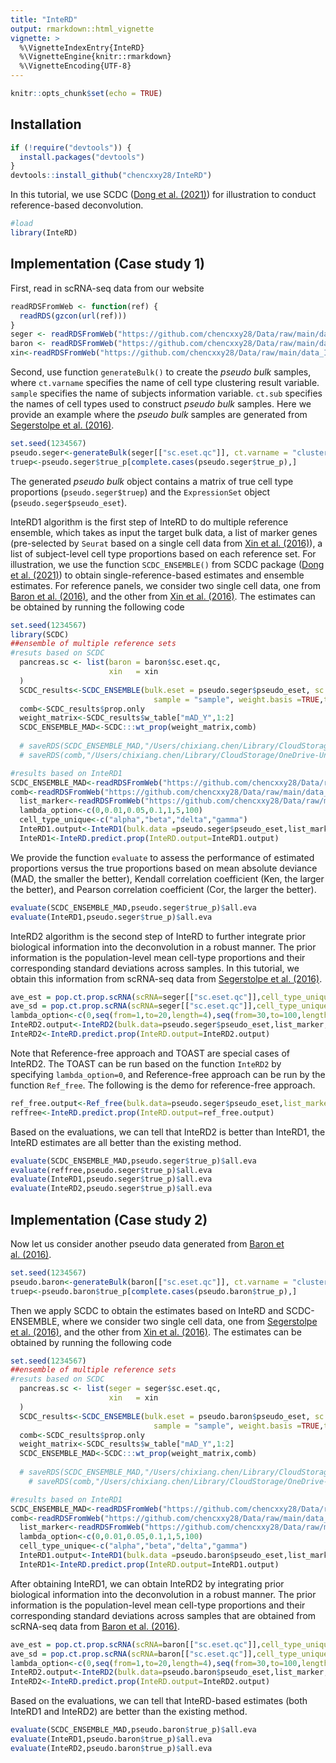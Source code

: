 ```yaml
---
title: "InteRD"
output: rmarkdown::html_vignette
vignette: >
  %\VignetteIndexEntry{InteRD}
  %\VignetteEngine{knitr::rmarkdown}
  %\VignetteEncoding{UTF-8}
---
```

```r
knitr::opts_chunk$set(echo = TRUE)
```

## Installation
```r
if (!require("devtools")) {
  install.packages("devtools")
}
devtools::install_github("chencxxy28/InteRD")
```

In this tutorial, we use SCDC ([Dong et al. (2021)](https://academic.oup.com/bib/article/22/1/416/5699815)) for illustration to conduct reference-based deconvolution. 

```r
#load
library(InteRD)
```

## Implementation (Case study 1)
First, read in scRNA-seq data from our website 
```r
readRDSFromWeb <- function(ref) {
  readRDS(gzcon(url(ref)))
}
seger <- readRDSFromWeb("https://github.com/chencxxy28/Data/raw/main/data_InteRD/segerstolpe.rds")
baron <- readRDSFromWeb("https://github.com/chencxxy28/Data/raw/main/data_InteRD/baron.rds")
xin<-readRDSFromWeb("https://github.com/chencxxy28/Data/raw/main/data_InteRD/Xin_nonD.rds")
```

Second, use function `generateBulk()` to create the _pseudo bulk_ samples, where `ct.varname` specifies the name of cell type clustering result variable. `sample` specifies the name of subjects information variable. `ct.sub` specifies the names of cell types used to construct _pseudo bulk_ samples. Here we provide an example where the _pseudo bulk_ samples are generated from [Segerstolpe et al. (2016)](https://www.sciencedirect.com/science/article/pii/S1550413116304363?via%3Dihub).

```r
set.seed(1234567)
pseudo.seger<-generateBulk(seger[["sc.eset.qc"]], ct.varname = "cluster", sample = "sample", ct.sub = c("alpha","beta","delta","gamma"), nbulk = 40, low_s = 0.3, upp_s = 0.7)
truep<-pseudo.seger$true_p[complete.cases(pseudo.seger$true_p),]
```

The generated _pseudo bulk_ object contains a matrix of true cell type proportions (`pseudo.seger$truep`) and the `ExpressionSet` object (`pseudo.seger$pseudo_eset`).

InteRD1 algorithm is the first step of InteRD to do multiple reference ensemble, which takes as input the target bulk data, a list of marker genes (pre-selected by `Seurat` based on a single cell data from [Xin et al. (2016)](https://www.sciencedirect.com/science/article/pii/S155041311630434X?via%3Dihub)), a list of subject-level cell type proportions based on each reference set. For illustration, we use the function `SCDC_ENSEMBLE()` from SCDC package ([Dong et al. (2021)](https://academic.oup.com/bib/article/22/1/416/5699815)) to obtain single-reference-based estimates and ensemble estimates. For reference panels, we consider two single cell data, one from [Baron et al. (2016)](https://www.ncbi.nlm.nih.gov/pmc/articles/PMC5228327/), and the other from [Xin et al. (2016)](https://www.sciencedirect.com/science/article/pii/S155041311630434X?via%3Dihub). The estimates can be obtained by running the following code

```r
set.seed(1234567)
library(SCDC)
##ensemble of multiple reference sets 
#resuts based on SCDC
  pancreas.sc <- list(baron = baron$sc.eset.qc,
                      xin   = xin
  )
  SCDC_results<-SCDC_ENSEMBLE(bulk.eset = pseudo.seger$pseudo_eset, sc.eset.list = pancreas.sc, ct.varname = "cluster",
                                sample = "sample", weight.basis =TRUE,truep = truep, ct.sub =  c("alpha","beta","delta","gamma"), search.length = 0.02,grid.search=TRUE)
  comb<-SCDC_results$prop.only
  weight_matrix<-SCDC_results$w_table["mAD_Y",1:2]
  SCDC_ENSEMBLE_MAD<-SCDC:::wt_prop(weight_matrix,comb)
  
  # saveRDS(SCDC_ENSEMBLE_MAD,"/Users/chixiang.chen/Library/CloudStorage/OneDrive-UniversityofMarylandSchoolofMedicine/postdoc/postdoc/deconvolution/ref_based_rd/data_InteRD/SCDC_ENSEMBLE_MAD_seger.rds")
  # saveRDS(comb,"/Users/chixiang.chen/Library/CloudStorage/OneDrive-UniversityofMarylandSchoolofMedicine/postdoc/postdoc/deconvolution/ref_based_rd/data_InteRD/comb_seger.rds")
```

```r
#results based on InteRD1
SCDC_ENSEMBLE_MAD<-readRDSFromWeb("https://github.com/chencxxy28/Data/raw/main/data_InteRD/SCDC_ENSEMBLE_MAD_seger.rds")
comb<-readRDSFromWeb("https://github.com/chencxxy28/Data/raw/main/data_InteRD/comb_seger.rds")
  list_marker<-readRDSFromWeb("https://github.com/chencxxy28/Data/raw/main/data_InteRD/list_markerbaron20.rds") #get markers selected from xin et al (2016)
  lambda_option<-c(0,0.01,0.05,0.1,1,5,100)
  cell_type_unique<-c("alpha","beta","delta","gamma")
  InteRD1.output<-InteRD1(bulk.data =pseudo.seger$pseudo_eset,list_marker,cell_type_unique,comb_used=comb,lambda_option)
  InteRD1<-InteRD.predict.prop(InteRD.output=InteRD1.output)
```

We provide the function `evaluate` to assess the performance of estimated proportions versus the true proportions based on mean absolute deviance (MAD, the smaller the better), Kendall correlation coefficient (Ken, the larger the better), and Pearson correlation coefficient (Cor, the larger the better).

```r
evaluate(SCDC_ENSEMBLE_MAD,pseudo.seger$true_p)$all.eva
evaluate(InteRD1,pseudo.seger$true_p)$all.eva
```

InteRD2 algorithm is the second step of InteRD to further integrate prior biological information into the deconvolution in a robust manner. The prior information is the population-level mean cell-type proportions and their corresponding standard deviations across samples. In this tutorial, we obtain this information from scRNA-seq data from [Segerstolpe et al. (2016)](https://www.sciencedirect.com/science/article/pii/S1550413116304363?via%3Dihub).
```r
ave_est = pop.ct.prop.scRNA(scRNA=seger[["sc.eset.qc"]],cell_type_unique=cell_type_unique)$pop.ct.prop
ave_sd = pop.ct.prop.scRNA(scRNA=seger[["sc.eset.qc"]],cell_type_unique=cell_type_unique)$pop.ct.sd
lambda_option<-c(0,seq(from=1,to=20,length=4),seq(from=30,to=100,length=4),200,500,1000000^2)
InteRD2.output<-InteRD2(bulk.data=pseudo.seger$pseudo_eset,list_marker,cell_type_unique,comb_sampled=InteRD1,ave_est,ave_sd,lambda_option=lambda_option)
InteRD2<-InteRD.predict.prop(InteRD.output=InteRD2.output)
```

Note that Reference-free approach and TOAST are special cases of InteRD2. The TOAST can be run based on the function `InteRD2` by specifying `lambda_option=0`, and Reference-free approach can be run by the function `Ref_free`. The following is the demo for reference-free approach.
```r
ref_free.output<-Ref_free(bulk.data=pseudo.seger$pseudo_eset,list_marker=list_marker,cell_type_unique=cell_type_unique)
reffree<-InteRD.predict.prop(InteRD.output=ref_free.output)
```

Based on the evaluations, we can tell that InteRD2 is better than InteRD1, the InteRD estimates are all better than the existing method.
```r
evaluate(SCDC_ENSEMBLE_MAD,pseudo.seger$true_p)$all.eva
evaluate(reffree,pseudo.seger$true_p)$all.eva
evaluate(InteRD1,pseudo.seger$true_p)$all.eva
evaluate(InteRD2,pseudo.seger$true_p)$all.eva
```

## Implementation (Case study 2)
Now let us consider another pseudo data generated from [Baron et al. (2016)](https://www.ncbi.nlm.nih.gov/pmc/articles/PMC5228327/).

```r
set.seed(1234567)
pseudo.baron<-generateBulk(baron[["sc.eset.qc"]], ct.varname = "cluster", sample = "sample", ct.sub = c("alpha","beta","delta","gamma"), nbulk = 40, low_s = 0.3, upp_s = 0.7)
truep<-pseudo.baron$true_p[complete.cases(pseudo.baron$true_p),]
```

Then we apply SCDC to obtain the estimates based on InteRD and SCDC-ENSEMBLE, where we consider two single cell data, one from [Segerstolpe et al. (2016)](https://www.sciencedirect.com/science/article/pii/S1550413116304363?via%3Dihub), and the other from [Xin et al. (2016)](https://www.sciencedirect.com/science/article/pii/S155041311630434X?via%3Dihub). The estimates can be obtained by running the following code

```r
set.seed(1234567)
##ensemble of multiple reference sets 
#resuts based on SCDC
  pancreas.sc <- list(seger = seger$sc.eset.qc,
                      xin   = xin
  )
  SCDC_results<-SCDC_ENSEMBLE(bulk.eset = pseudo.baron$pseudo_eset, sc.eset.list = pancreas.sc, ct.varname = "cluster",
                                sample = "sample", weight.basis =TRUE,truep = truep, ct.sub =  c("alpha","beta","delta","gamma"), search.length = 0.02,grid.search=TRUE)
  comb<-SCDC_results$prop.only
  weight_matrix<-SCDC_results$w_table["mAD_Y",1:2]
  SCDC_ENSEMBLE_MAD<-SCDC:::wt_prop(weight_matrix,comb)
  
  # saveRDS(SCDC_ENSEMBLE_MAD,"/Users/chixiang.chen/Library/CloudStorage/OneDrive-UniversityofMarylandSchoolofMedicine/postdoc/postdoc/deconvolution/ref_based_rd/data_InteRD/SCDC_ENSEMBLE_MAD_baron.rds")
    # saveRDS(comb,"/Users/chixiang.chen/Library/CloudStorage/OneDrive-UniversityofMarylandSchoolofMedicine/postdoc/postdoc/deconvolution/ref_based_rd/data_InteRD/comb_baron.rds")
```  
  
```r
#results based on InteRD1
SCDC_ENSEMBLE_MAD<-readRDSFromWeb("https://github.com/chencxxy28/Data/raw/main/data_InteRD/SCDC_ENSEMBLE_MAD_baron.rds")
comb<-readRDSFromWeb("https://github.com/chencxxy28/Data/raw/main/data_InteRD/comb_baron.rds")
  list_marker<-readRDSFromWeb("https://github.com/chencxxy28/Data/raw/main/data_InteRD/list_markerbaron20.rds") #get markers selected from xin et al (2016)
  lambda_option<-c(0,0.01,0.05,0.1,1,5,100)
  cell_type_unique<-c("alpha","beta","delta","gamma")
  InteRD1.output<-InteRD1(bulk.data =pseudo.baron$pseudo_eset,list_marker,cell_type_unique,comb_used=comb,lambda_option)
  InteRD1<-InteRD.predict.prop(InteRD.output=InteRD1.output)
```


After obtaining InteRD1, we can obtain InteRD2 by integrating prior biological information into the deconvolution in a robust manner. The prior information is the population-level mean cell-type proportions and their corresponding standard deviations across samples that are obtained from scRNA-seq data from [Baron et al. (2016)](https://www.ncbi.nlm.nih.gov/pmc/articles/PMC5228327/).

```r
ave_est = pop.ct.prop.scRNA(scRNA=baron[["sc.eset.qc"]],cell_type_unique=cell_type_unique)$pop.ct.prop
ave_sd = pop.ct.prop.scRNA(scRNA=baron[["sc.eset.qc"]],cell_type_unique=cell_type_unique)$pop.ct.sd
lambda_option<-c(0,seq(from=1,to=20,length=4),seq(from=30,to=100,length=4),200,500,1000000^2)
InteRD2.output<-InteRD2(bulk.data=pseudo.baron$pseudo_eset,list_marker,cell_type_unique,comb_sampled=InteRD1,ave_est,ave_sd,lambda_option=lambda_option)
InteRD2<-InteRD.predict.prop(InteRD.output=InteRD2.output)
```

Based on the evaluations, we can tell that InteRD-based estimates (both InteRD1 and InteRD2) are better than the existing method.
```r
evaluate(SCDC_ENSEMBLE_MAD,pseudo.baron$true_p)$all.eva
evaluate(InteRD1,pseudo.baron$true_p)$all.eva
evaluate(InteRD2,pseudo.baron$true_p)$all.eva
```


